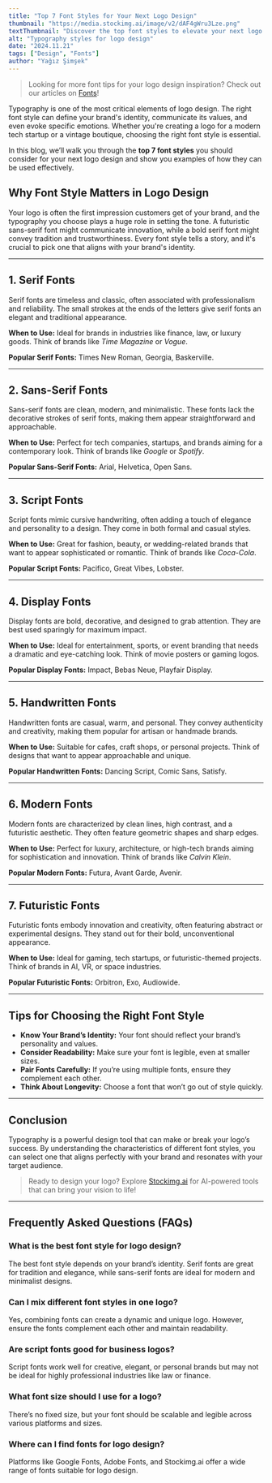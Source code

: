 ```yaml
---
title: "Top 7 Font Styles for Your Next Logo Design"
thumbnail: "https://media.stockimg.ai/image/v2/dAF4gWru3Lze.png"
textThumbnail: "Discover the top font styles to elevate your next logo design. From serif to futuristic fonts, find the perfect style that aligns with your brand's identity."
alt: "Typography styles for logo design"
date: "2024.11.21"
tags: ["Design", "Fonts"]
author: "Yağız Şimşek"
---
```


<CustomImage 
    src="https://media.stockimg.ai/image/v2/dAF4gWru3Lze.png" 
    alt="Typography styles for logo design" />

> Looking for more font tips for your logo design inspiration? Check out our articles on [Fonts](https://stockimg.ai/blog/fonts)!

Typography is one of the most critical elements of logo design. The right font style can define your brand's identity, communicate its values, and even evoke specific emotions. Whether you're creating a logo for a modern tech startup or a vintage boutique, choosing the right font style is essential.

In this blog, we’ll walk you through the **top 7 font styles** you should consider for your next logo design and show you examples of how they can be used effectively.

## Why Font Style Matters in Logo Design

Your logo is often the first impression customers get of your brand, and the typography you choose plays a huge role in setting the tone. A futuristic sans-serif font might communicate innovation, while a bold serif font might convey tradition and trustworthiness. Every font style tells a story, and it's crucial to pick one that aligns with your brand's identity.

---

## 1. Serif Fonts

Serif fonts are timeless and classic, often associated with professionalism and reliability. The small strokes at the ends of the letters give serif fonts an elegant and traditional appearance.

**When to Use:** Ideal for brands in industries like finance, law, or luxury goods. Think of brands like *Time Magazine* or *Vogue*.

**Popular Serif Fonts:** Times New Roman, Georgia, Baskerville.

---

## 2. Sans-Serif Fonts

Sans-serif fonts are clean, modern, and minimalistic. These fonts lack the decorative strokes of serif fonts, making them appear straightforward and approachable.

**When to Use:** Perfect for tech companies, startups, and brands aiming for a contemporary look. Think of brands like *Google* or *Spotify*.

**Popular Sans-Serif Fonts:** Arial, Helvetica, Open Sans.

---

## 3. Script Fonts

Script fonts mimic cursive handwriting, often adding a touch of elegance and personality to a design. They come in both formal and casual styles.

**When to Use:** Great for fashion, beauty, or wedding-related brands that want to appear sophisticated or romantic. Think of brands like *Coca-Cola*.

**Popular Script Fonts:** Pacifico, Great Vibes, Lobster.

---

## 4. Display Fonts

Display fonts are bold, decorative, and designed to grab attention. They are best used sparingly for maximum impact.

**When to Use:** Ideal for entertainment, sports, or event branding that needs a dramatic and eye-catching look. Think of movie posters or gaming logos.

**Popular Display Fonts:** Impact, Bebas Neue, Playfair Display.

---

## 5. Handwritten Fonts

Handwritten fonts are casual, warm, and personal. They convey authenticity and creativity, making them popular for artisan or handmade brands.

**When to Use:** Suitable for cafes, craft shops, or personal projects. Think of designs that want to appear approachable and unique.

**Popular Handwritten Fonts:** Dancing Script, Comic Sans, Satisfy.

---

## 6. Modern Fonts

Modern fonts are characterized by clean lines, high contrast, and a futuristic aesthetic. They often feature geometric shapes and sharp edges.

**When to Use:** Perfect for luxury, architecture, or high-tech brands aiming for sophistication and innovation. Think of brands like *Calvin Klein*.

**Popular Modern Fonts:** Futura, Avant Garde, Avenir.

---

## 7. Futuristic Fonts

Futuristic fonts embody innovation and creativity, often featuring abstract or experimental designs. They stand out for their bold, unconventional appearance.

**When to Use:** Ideal for gaming, tech startups, or futuristic-themed projects. Think of brands in AI, VR, or space industries.

**Popular Futuristic Fonts:** Orbitron, Exo, Audiowide.

---

## Tips for Choosing the Right Font Style

- **Know Your Brand’s Identity:** Your font should reflect your brand’s personality and values.
- **Consider Readability:** Make sure your font is legible, even at smaller sizes.
- **Pair Fonts Carefully:** If you’re using multiple fonts, ensure they complement each other.
- **Think About Longevity:** Choose a font that won’t go out of style quickly.

---

## Conclusion

Typography is a powerful design tool that can make or break your logo’s success. By understanding the characteristics of different font styles, you can select one that aligns perfectly with your brand and resonates with your target audience.

> Ready to design your logo? Explore [Stockimg.ai](https://stockimg.ai) for AI-powered tools that can bring your vision to life!

---

## Frequently Asked Questions (FAQs)

### What is the best font style for logo design?
The best font style depends on your brand’s identity. Serif fonts are great for tradition and elegance, while sans-serif fonts are ideal for modern and minimalist designs.

### Can I mix different font styles in one logo?
Yes, combining fonts can create a dynamic and unique logo. However, ensure the fonts complement each other and maintain readability.

### Are script fonts good for business logos?
Script fonts work well for creative, elegant, or personal brands but may not be ideal for highly professional industries like law or finance.

### What font size should I use for a logo?
There’s no fixed size, but your font should be scalable and legible across various platforms and sizes.

### Where can I find fonts for logo design?
Platforms like Google Fonts, Adobe Fonts, and Stockimg.ai offer a wide range of fonts suitable for logo design.



